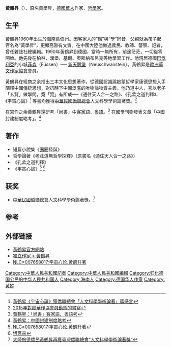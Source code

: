 {{Infobox writer
| name         = 黃學昇
| image        = 
| imagesize    = 
| caption      = 
| pseudonym    = 黃鶴昇 
| birthname    = 
| birthdate    = {{birth date and age|1960|9|11}}
| birthplace   = {{PRC}}[[广东省|广东省]][[儋县|儋县]]（今[[海南省|海南省]][[儋州市|儋州市]]）
| residence    = {{GER}}[[菲森|菲森]]
| deathdate    = 
| deathplace   = 
| occupation   = [[作家|作家]]
| nationality  = {{GER}} 
| period       = 
| genre        = 
| subject      = [[哲學|哲學]]
| movement     = 
| notableworks = 《通往天人合一之路》<br>《孔孟之道判釋》<br>《宇宙心論》
| spouse       = 
| relatives    = 
| influences   = 
| influenced   = 
| awards       = [[中華民國僑聯總會|中華民國僑聯總會]]人文科學學術論著獎
| partner      = 鄧靜嫻
| signature    = 
| website      = [http://www.huanghesheng.org/ 黃鶴昇官方網站]
}}

'''黃鶴昇'''（{{bd|1960年|9月11日|}}），原名黃學昇，[[德國華人|德國華人]]作家、[[哲學家|哲學家]]。

==生平==
黃鶴昇1960年出生於[[海南島|海南島]]儋州。因[[客家人|客家人]]的“鶴”與“學”同音，父親就為孩子起官名為“黃學昇”，更顯高雅有文質。在中國大陸他做過農民、教師、警察、記者，曾任雜誌社總編輯。1990年黃鶴昇到德國，當時一無所有，前途茫茫，一切從零開始。他先後在柏林、漢堡、基爾、奧斯納布呂克等地學習工作。他現居德國[[巴伐利亞|巴伐利亞]]的小城[[菲森|菲森]]（Füssen）── [[新天鵝堡|新天鵝堡]]（Neuschwanstein）。黃鶴昇是[[歐洲華文作家協會|歐洲華文作家協會]]會員。

黃鶴昇在經商之余推出三本文化思想著作，從德國認識論啟蒙哲學家康德思想入手闡釋中國傳統思想，對抗時下中國泛濫的唯物論物質主義。他乃道中人，喜以老子「玄覽」做學問，竟「覽」有所成──《通往天人合一之路》、《孔孟之道判釋》、《宇宙心論》<ref> [http://showwe.tw/news/news.aspx?n=788 黃鶴昇《宇宙心論》獲僑聯總會「人文科學學術論著」獎感言] </ref> 等書均獲得[[中華民國僑聯總會|中華民國僑聯總會]]人文科學學術論著獎。<ref> [http://chinesewritersna.com/review/?page_id=26311 2015年對歐華作協會員動態的書寫] </ref> 

在寫作之余黃鶴昇還研考「尚書」中[[客家語|客家語]]、[[粵語|粵語]]。<ref> [http://www.hkshp.org/modernhumanities/201511/2015-11-05wong_hok_sing.htm 黃鶴昇：「尚書」客家語、粵語考] </ref> 在國學刊物發表文章「中國封建制度略考」。<ref> [http://www.guoxue.com/?writer=huanghesheng 黃鶴昇：中國封建制度略考] </ref>

==著作==
* 短篇小說集《圈圈怪誕》
* 哲學論著《老莊道無哲學探釋》（原書名《通往天人合一之路》）
*《孔孟之道判釋》
*《宇宙心論》<ref> [http://opac.nlc.cn/F/LBBYF75YST6Q26GSTND4CUGF2GD36JFRK9B83TXEB73ND87P69-49642?func=full-set-set&set_number=495890&set_entry=000003&format=999 NLC=007658017:宇宙心论.黄鹤升著] </ref> <ref> [http://search.books.com.tw/search/query/key/%E9%BB%83%E9%B6%B4%E6%98%87/adv_author/1/ 博客來] </ref>

==获奖==
*[[中華民國僑聯總會|中華民國僑聯總會]]人文科學學術論著獎。<ref> [http://www.rfa.org/mandarin/yataibaodao/gangtai/gr-11242015100014.html 大陸旅德僑民黃鶴昇再獲臺灣僑聯總會“人文科學學術論著獎”] </ref>

==参考==
{{Reflist|2}}

==外部链接==
* [http://www.huanghesheng.org/ 黃鶴昇官方網站]
* [http://showwe.tw/books/books.aspx?b=3200 獨立作家 > 黃鶴昇]
* [http://opac.nlc.cn/F/JDJTJ3V1GIYNAVTD459YNKXQQ6FNQYSVYU43B78AF2BD2IB7KQ-23371?func=full-set-set&set_number=477959&set_entry=000003&format=999 NLC=007658017:宇宙心论.黄鹤升著]
{{DEFAULTSORT:H}}
{{Normdaten|TYP=p|CALIS=n2016067509|HKCAN=9811115747203406}}
[[Category:中華人民共和國記者|Category:中華人民共和國記者]]
[[Category:中華人民共和國編輯|Category:中華人民共和國編輯]]
[[Category:归化德国公民的中华人民共和国人|Category:归化德国公民的中华人民共和国人]]
[[Category:海南人|Category:海南人]]
[[Category:德国华人作家|Category:德国华人作家]]
[[Category:黄姓|Category:黄姓]]